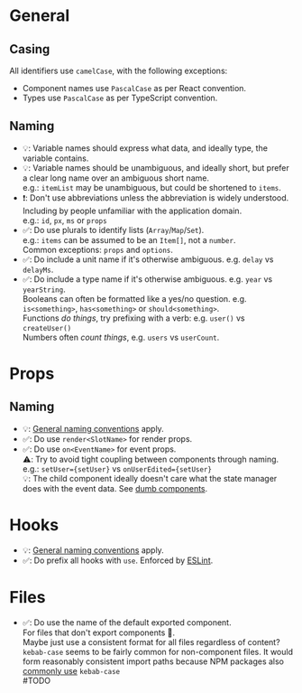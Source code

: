 # General

## Casing

All identifiers use `camelCase`, with the following exceptions:
- Component names use `PascalCase` as per React convention.
- Types use `PascalCase` as per TypeScript convention.

## Naming

- 💡: Variable names should express what data, and ideally type, the variable contains.<br/>
- 💡: Variable names should be unambiguous, and ideally short, but prefer a clear long name over an ambiguous short name.<br/>
e.g.: `itemList` may be unambiguous, but could be shortened to `items`.<br/>
- ❗: Don't use abbreviations unless the abbreviation is widely understood. Including by people unfamiliar with the application domain.<br/>
e.g.: `id`, `px`, `ms` or `props`<br/>
- ✅: Do use plurals to identify lists (`Array`/`Map`/`Set`).<br/>
e.g.: `items` can be assumed to be an `Item[]`, not a `number`.<br/>
Common exceptions: `props` and `options`.<br/>
- ✅: Do include a unit name if it's otherwise ambiguous. e.g. `delay` vs `delayMs`.<br/>
- ✅: Do include a type name if it's otherwise ambiguous. e.g. `year` vs `yearString`.<br/>
Booleans can often be formatted like a yes/no question. e.g. `is<something>`, `has<something>` or `should<something>`.<br/>
Functions _do things_, try prefixing with a verb: e.g. `user()` vs `createUser()`<br/>
Numbers often _count things_, e.g. `users` vs `userCount`.<br/>

# Props

## Naming

- 💡: [General naming conventions](#naming) apply.<br/>
- ✅: Do use `render<SlotName>` for render props.<br/>
- ✅: Do use `on<EventName>` for event props.<br/>
⚠️: Try to avoid tight coupling between components through naming.<br/>
e.g.: `setUser={setUser}` vs `onUserEdited={setUser}`<br/>
💡: The child component ideally doesn't care what the state manager does with the event data. See [dumb components](#TODO).

# Hooks

- 💡: [General naming conventions](#naming) apply.<br/>
- ✅: Do prefix all hooks with `use`. Enforced by [ESLint](https://www.npmjs.com/package/eslint-plugin-react-hooks).

# Files

- ✅: Do use the name of the default exported component.<br/>
For files that don't export components 🤷.<br/>
Maybe just use a consistent format for all files regardless of content?<br/>
`kebab-case` seems to be fairly common for non-component files. It would form reasonably consistent import paths because NPM packages also [commonly use](https://github.com/facebook/react/tree/main/packages) `kebab-case`<br/>
#TODO
